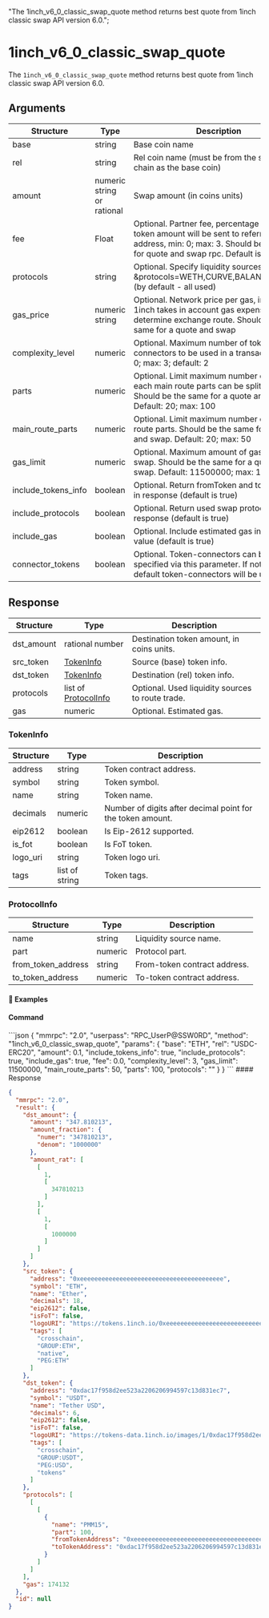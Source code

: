   "The 1inch_v6_0_classic_swap_quote method returns best quote from 1inch classic swap API version 6.0.";

# 1inch\_v6\_0\_classic\_swap\_quote

The `1inch_v6_0_classic_swap_quote` method returns best quote from 1inch classic swap API version 6.0.

## Arguments

| Structure       | Type | Description                                                                  |
| --------------- | ---- | ---------------------------------------------------------------------------- |
| base | string | Base coin name |
| rel | string | Rel coin name (must be from the same EVM chain as the base coin) |
| amount | numeric string or rational | Swap amount (in coins units) |
| fee | Float | Optional. Partner fee, percentage of src token amount will be sent to referrer address, min: 0; max: 3. Should be the same for quote and swap rpc. Default is 0 |
| protocols | string | Optional. Specify liquidity sources e.g.: &protocols=WETH,CURVE,BALANCER,...,ZRX (by default - all used) |
| gas_price | numeric string | Optional. Network price per gas, in Gwei. 1inch takes in account gas expenses to determine exchange route. Should be the same for a quote and swap |
| complexity_level | numeric | Optional. Maximum number of token-connectors to be used in a transaction, min: 0; max: 3; default: 2 |
| parts | numeric | Optional. Limit maximum number of parts each main route parts can be split into. Should be the same for a quote and swap. Default: 20; max: 100 |
| main_route_parts | numeric | Optional. Limit maximum number of main route parts. Should be the same for a quote and swap. Default: 20; max: 50 |
| gas_limit | numeric | Optional. Maximum amount of gas for a swap. Should be the same for a quote and swap. Default: 11500000; max: 11500000 |
| include_tokens_info | boolean | Optional. Return fromToken and toToken info in response (default is true) |
| include_protocols | boolean | Optional. Return used swap protocols in response (default is true) |
| include_gas | boolean | Optional. Include estimated gas in return value (default is true) |
| connector_tokens | boolean | Optional. Token-connectors can be specified via this parameter. If not set, default token-connectors will be used |


## Response

| Structure | Type             | Description                                                                                                                                                                                            |
| --------- | ---------------- | ------------------------------------------------------------------------------------------------------------------------------------------------------------------------------------------------------ |
| dst_amount | rational number | Destination token amount, in coins units. |
| src_token | [TokenInfo](/komodo-defi-framework/api/v20/one_inch_v6_0_classic_swap_quote/#TokenInfo) | Source (base) token info. |
| dst_token | [TokenInfo](/komodo-defi-framework/api/v20/one_inch_v6_0_classic_swap_quote/#TokenInfo) | Destination (rel) token info. |
| protocols | list of [ProtocolInfo](/komodo-defi-framework/api/v20/one_inch_v6_0_classic_swap_quote/#ProtocolInfo) | Optional. Used liquidity sources to route trade. |
| gas | numeric | Optional. Estimated gas. |

### TokenInfo
| Structure | Type             | Description                                                                                                                                                                                            |
| --------- | ---------------- | ------------------------------------------------------------------------------------------------------------------------------------------------------------------------------------------------------ |
| address | string | Token contract address. |
| symbol | string | Token symbol. |
| name | string | Token name. |
| decimals | numeric | Number of digits after decimal point for the token amount. |
| eip2612 | boolean | Is Eip-2612 supported. |
| is_fot | boolean | Is FoT token. |
| logo_uri | string | Token logo uri. |
| tags | list of string | Token tags. |

### ProtocolInfo
| Structure | Type             | Description                                                                                                                                                                                            |
| --------- | ---------------- | ------------------------------------------------------------------------------------------------------------------------------------------------------------------------------------------------------ |
| name | string | Liquidity source name. |
| part | numeric | Protocol part. |
| from_token_address | string | From-token contract address. |
| to_token_address | numeric | To-token contract address. |


#### 📌 Examples

#### Command

<CodeGroup title="" tag="POST" label="1inch_v6_0_classic_swap_quote" mm2MethodDecorate="true">
  ```json
  {
    "mmrpc": "2.0",
    "userpass": "RPC_UserP@SSW0RD",
    "method": "1inch_v6_0_classic_swap_quote",
    "params": {
      "base": "ETH", 
      "rel": "USDC-ERC20", 
      "amount": 0.1, 
      "include_tokens_info": true, 
      "include_protocols": true, 
      "include_gas": true, 
      "fee": 0.0, 
      "complexity_level": 3, 
      "gas_limit": 11500000, 
      "main_route_parts": 50, 
      "parts": 100, 
      "protocols": ""
    }
  }
  ```
</CodeGroup>

<CollapsibleSection expandedText="Hide Response" collapsedText="Show Response">
  #### Response

  ```json
  {
    "mmrpc": "2.0",
    "result": {
      "dst_amount": {
        "amount": "347.810213",
        "amount_fraction": {
          "numer": "347810213",
          "denom": "1000000"
        },
        "amount_rat": [
          [
            1,
            [
              347810213
            ]
          ],
          [
            1,
            [
              1000000
            ]
          ]
        ]
      },
      "src_token": {
        "address": "0xeeeeeeeeeeeeeeeeeeeeeeeeeeeeeeeeeeeeeeee",
        "symbol": "ETH",
        "name": "Ether",
        "decimals": 18,
        "eip2612": false,
        "isFoT": false,
        "logoURI": "https://tokens.1inch.io/0xeeeeeeeeeeeeeeeeeeeeeeeeeeeeeeeeeeeeeeee.png",
        "tags": [
          "crosschain",
          "GROUP:ETH",
          "native",
          "PEG:ETH"
        ]
      },
      "dst_token": {
        "address": "0xdac17f958d2ee523a2206206994597c13d831ec7",
        "symbol": "USDT",
        "name": "Tether USD",
        "decimals": 6,
        "eip2612": false,
        "isFoT": false,
        "logoURI": "https://tokens-data.1inch.io/images/1/0xdac17f958d2ee523a2206206994597c13d831ec7.webp",
        "tags": [
          "crosschain",
          "GROUP:USDT",
          "PEG:USD",
          "tokens"
        ]
      },
      "protocols": [
        [
          [
            {
              "name": "PMM15",
              "part": 100,
              "fromTokenAddress": "0xeeeeeeeeeeeeeeeeeeeeeeeeeeeeeeeeeeeeeeee",
              "toTokenAddress": "0xdac17f958d2ee523a2206206994597c13d831ec7"
            }
          ]
        ]
      ],
      "gas": 174132
    },
    "id": null
  }
  ```
</CollapsibleSection>

